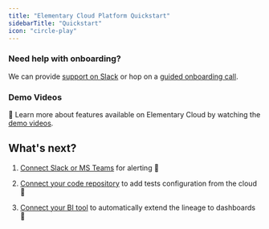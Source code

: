 ```yaml
---
title: "Elementary Cloud Platform Quickstart"
sidebarTitle: "Quickstart"
icon: "circle-play"
---
```


<Snippet file="cloud/quickstart-steps.mdx" />

### Need help with onboarding?

We can provide [support on Slack](https://elementary-data.com/community) or hop on a [guided onboarding call](https://cal.com/maayansa/elementary-intro-docs).

### Demo Videos

🎥 Learn more about features available on Elementary Cloud by watching the [demo videos](https://www.elementary-data.com/elementary-cloud-demo-videos).

## What's next?

1. [Connect Slack or MS Teams](/cloud/guides/enable-slack-alerts) for alerting 🔔

2. [Connect your code repository](/cloud/integrations/code-repo/connect-code-repo) to add tests configuration from the cloud 🔌

3. [Connect your BI tool](/cloud/integrations/bi/connect-bi-tool) to automatically extend the lineage to dashboards 🚀
